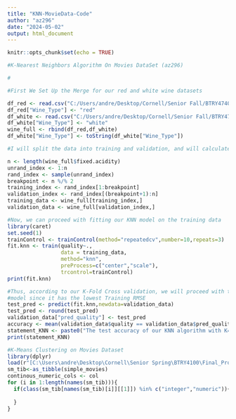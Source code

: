 ---
title: "KNN-MovieData-Code"
author: "az296"
date: "2024-05-02"
output: html_document
---

```{r setup, include=FALSE}
knitr::opts_chunk$set(echo = TRUE)
```

```{r}
#K-Nearest Neighbors Algorithm On Movies DataSet (az296)

#

#First We Set Up the Merge for our red and white wine datasets

df_red <- read.csv("C:/Users/andre/Desktop/Cornell/Senior Fall/BTRY4740/Final Project/wine+quality/winequality-red.csv", sep = ";")
df_red["Wine_Type"] <- "red"
df_white <- read.csv("C:/Users/andre/Desktop/Cornell/Senior Fall/BTRY4740/Final Project/wine+quality/winequality-white.csv", sep = ";")
df_white["Wine_Type"] <- "white"
wine_full <- rbind(df_red,df_white)
df_white["Wine_Type"] <- toString(df_white["Wine_Type"])

#I will split the data into training and validation, and will calculate the prediction accuracy of KNN on the validation data

n <- length(wine_full$fixed.acidity)
unrand_index <- 1:n
rand_index <- sample(unrand_index)
breakpoint <- n %/% 2
training_index <- rand_index[1:breakpoint]
validation_index <- rand_index[(breakpoint+1):n]
training_data <- wine_full[training_index,]
validation_data <- wine_full[validation_index,]

#Now, we can proceed with fitting our KNN model on the training data
library(caret)
set.seed(1)
trainControl <- trainControl(method="repeatedcv",number=10,repeats=3)
fit.knn <- train(quality~., 
                 data = training_data, 
                 method="knn", 
                 preProcess=c("center","scale"),
                 trcontrol=trainControl)
print(fit.knn)

#Thus, according to our K-Fold Cross validation, we will proceed with the k=9 nearest neighbors
#model since it has the lowest Training RMSE
test_pred <- predict(fit.knn,newdata=validation_data)
test_pred <- round(test_pred)
validation_data["pred_quality"] <- test_pred
accuracy <- mean(validation_data$quality == validation_data$pred_quality)
statement_KNN <- paste0("The test accuracy of our KNN algorithm with K=9 is: ", round(accuracy,digits=3))
print(statement_KNN)

#K-Means Clustering on Movies Dataset 
library(dplyr)
load(r"[C:\Users\andre\Desktop\Cornell\Senior Spring\BTRY4100\Final_Project\simple_movies.RData]")
sm_tib<-as_tibble(simple_movies)
continous_numeric_cols <- col
for (i in 1:length(names(sm_tib))){
  if(class(sm_tib[names(sm_tib)[i]][[1]]) %in% c("integer","numeric")){
    
  }
}
```
